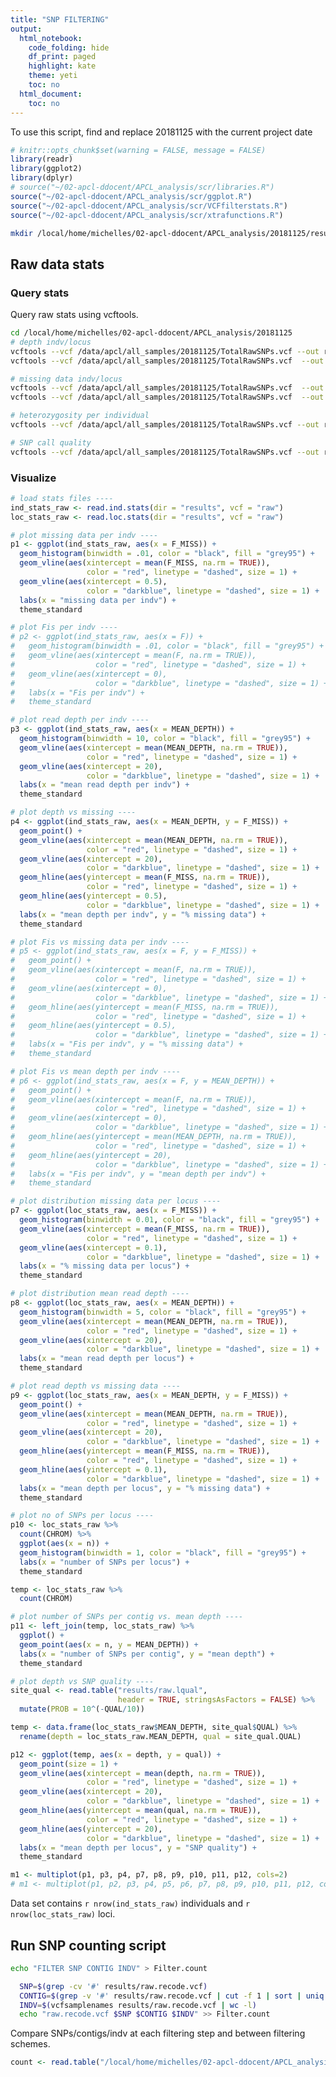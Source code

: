 ```yaml
---
title: "SNP FILTERING"
output:
  html_notebook:
    code_folding: hide
    df_print: paged
    highlight: kate
    theme: yeti
    toc: no
  html_document:
    toc: no
---
```


To use this script, find and replace 20181125 with the current project date

```r

# knitr::opts_chunk$set(warning = FALSE, message = FALSE)
library(readr)
library(ggplot2)
library(dplyr)
# source("~/02-apcl-ddocent/APCL_analysis/scr/libraries.R")
source("~/02-apcl-ddocent/APCL_analysis/scr/ggplot.R")
source("~/02-apcl-ddocent/APCL_analysis/scr/VCFfilterstats.R")
source("~/02-apcl-ddocent/APCL_analysis/scr/xtrafunctions.R")
```

 
```bash
mkdir /local/home/michelles/02-apcl-ddocent/APCL_analysis/20181125/results
```


## Raw data stats

### Query stats

Query raw stats using vcftools.

```bash
cd /local/home/michelles/02-apcl-ddocent/APCL_analysis/20181125
# depth indv/locus
vcftools --vcf /data/apcl/all_samples/20181125/TotalRawSNPs.vcf --out results/raw --depth
vcftools --vcf /data/apcl/all_samples/20181125/TotalRawSNPs.vcf  --out results/raw --site-mean-depth

# missing data indv/locus
vcftools --vcf /data/apcl/all_samples/20181125/TotalRawSNPs.vcf  --out results/raw --missing-indv
vcftools --vcf /data/apcl/all_samples/20181125/TotalRawSNPs.vcf  --out results/raw --missing-site

# heterozygosity per individual
vcftools --vcf /data/apcl/all_samples/20181125/TotalRawSNPs.vcf --out results/raw --het

# SNP call quality
vcftools --vcf /data/apcl/all_samples/20181125/TotalRawSNPs.vcf --out results/raw --site-quality
```

### Visualize

```r

# load stats files ----
ind_stats_raw <- read.ind.stats(dir = "results", vcf = "raw")
loc_stats_raw <- read.loc.stats(dir = "results", vcf = "raw")

# plot missing data per indv ----
p1 <- ggplot(ind_stats_raw, aes(x = F_MISS)) +
  geom_histogram(binwidth = .01, color = "black", fill = "grey95") +
  geom_vline(aes(xintercept = mean(F_MISS, na.rm = TRUE)),
                 color = "red", linetype = "dashed", size = 1) +
  geom_vline(aes(xintercept = 0.5),
                 color = "darkblue", linetype = "dashed", size = 1) +
  labs(x = "missing data per indv") +
  theme_standard

# plot Fis per indv ----
# p2 <- ggplot(ind_stats_raw, aes(x = F)) +
#   geom_histogram(binwidth = .01, color = "black", fill = "grey95") +
#   geom_vline(aes(xintercept = mean(F, na.rm = TRUE)),
#                  color = "red", linetype = "dashed", size = 1) +
#   geom_vline(aes(xintercept = 0),
#                  color = "darkblue", linetype = "dashed", size = 1) +
#   labs(x = "Fis per indv") +
#   theme_standard

# plot read depth per indv ----
p3 <- ggplot(ind_stats_raw, aes(x = MEAN_DEPTH)) +
  geom_histogram(binwidth = 10, color = "black", fill = "grey95") +
  geom_vline(aes(xintercept = mean(MEAN_DEPTH, na.rm = TRUE)),
                 color = "red", linetype = "dashed", size = 1) +
  geom_vline(aes(xintercept = 20),
                 color = "darkblue", linetype = "dashed", size = 1) +
  labs(x = "mean read depth per indv") +
  theme_standard

# plot depth vs missing ----
p4 <- ggplot(ind_stats_raw, aes(x = MEAN_DEPTH, y = F_MISS)) +
  geom_point() +
  geom_vline(aes(xintercept = mean(MEAN_DEPTH, na.rm = TRUE)),
                 color = "red", linetype = "dashed", size = 1) +
  geom_vline(aes(xintercept = 20),
                 color = "darkblue", linetype = "dashed", size = 1) +
  geom_hline(aes(yintercept = mean(F_MISS, na.rm = TRUE)),
                 color = "red", linetype = "dashed", size = 1) +
  geom_hline(aes(yintercept = 0.5),
                 color = "darkblue", linetype = "dashed", size = 1) +
  labs(x = "mean depth per indv", y = "% missing data") +
  theme_standard

# plot Fis vs missing data per indv ----
# p5 <- ggplot(ind_stats_raw, aes(x = F, y = F_MISS)) +
#   geom_point() +
#   geom_vline(aes(xintercept = mean(F, na.rm = TRUE)),
#                  color = "red", linetype = "dashed", size = 1) +
#   geom_vline(aes(xintercept = 0),
#                  color = "darkblue", linetype = "dashed", size = 1) +
#   geom_hline(aes(yintercept = mean(F_MISS, na.rm = TRUE)),
#                  color = "red", linetype = "dashed", size = 1) +
#   geom_hline(aes(yintercept = 0.5),
#                  color = "darkblue", linetype = "dashed", size = 1) +
#   labs(x = "Fis per indv", y = "% missing data") +
#   theme_standard

# plot Fis vs mean depth per indv ----
# p6 <- ggplot(ind_stats_raw, aes(x = F, y = MEAN_DEPTH)) +
#   geom_point() +
#   geom_vline(aes(xintercept = mean(F, na.rm = TRUE)),
#                  color = "red", linetype = "dashed", size = 1) +
#   geom_vline(aes(xintercept = 0),
#                  color = "darkblue", linetype = "dashed", size = 1) +
#   geom_hline(aes(yintercept = mean(MEAN_DEPTH, na.rm = TRUE)),
#                  color = "red", linetype = "dashed", size = 1) +
#   geom_hline(aes(yintercept = 20),
#                  color = "darkblue", linetype = "dashed", size = 1) +
#   labs(x = "Fis per indv", y = "mean depth per indv") +
#   theme_standard

# plot distribution missing data per locus ----
p7 <- ggplot(loc_stats_raw, aes(x = F_MISS)) +
  geom_histogram(binwidth = 0.01, color = "black", fill = "grey95") +
  geom_vline(aes(xintercept = mean(F_MISS, na.rm = TRUE)),
                 color = "red", linetype = "dashed", size = 1) +
  geom_vline(aes(xintercept = 0.1),
                 color = "darkblue", linetype = "dashed", size = 1) +
  labs(x = "% missing data per locus") +
  theme_standard

# plot distribution mean read depth ----
p8 <- ggplot(loc_stats_raw, aes(x = MEAN_DEPTH)) +
  geom_histogram(binwidth = 5, color = "black", fill = "grey95") +
  geom_vline(aes(xintercept = mean(MEAN_DEPTH, na.rm = TRUE)),
                 color = "red", linetype = "dashed", size = 1) +
  geom_vline(aes(xintercept = 20),
                 color = "darkblue", linetype = "dashed", size = 1) +
  labs(x = "mean read depth per locus") +
  theme_standard

# plot read depth vs missing data ----
p9 <- ggplot(loc_stats_raw, aes(x = MEAN_DEPTH, y = F_MISS)) +
  geom_point() +
  geom_vline(aes(xintercept = mean(MEAN_DEPTH, na.rm = TRUE)),
                 color = "red", linetype = "dashed", size = 1) +
  geom_vline(aes(xintercept = 20),
                 color = "darkblue", linetype = "dashed", size = 1) +
  geom_hline(aes(yintercept = mean(F_MISS, na.rm = TRUE)),
                 color = "red", linetype = "dashed", size = 1) +
  geom_hline(aes(yintercept = 0.1),
                 color = "darkblue", linetype = "dashed", size = 1) +
  labs(x = "mean depth per locus", y = "% missing data") +
  theme_standard

# plot no of SNPs per locus ----
p10 <- loc_stats_raw %>%
  count(CHROM) %>%
  ggplot(aes(x = n)) +
  geom_histogram(binwidth = 1, color = "black", fill = "grey95") + 
  labs(x = "number of SNPs per locus") +
  theme_standard

temp <- loc_stats_raw %>%
  count(CHROM)

# plot number of SNPs per contig vs. mean depth ----
p11 <- left_join(temp, loc_stats_raw) %>%
  ggplot() +
  geom_point(aes(x = n, y = MEAN_DEPTH)) +
  labs(x = "number of SNPs per contig", y = "mean depth") +
  theme_standard

# plot depth vs SNP quality ----
site_qual <- read.table("results/raw.lqual", 
                        header = TRUE, stringsAsFactors = FALSE) %>%
  mutate(PROB = 10^(-QUAL/10))

temp <- data.frame(loc_stats_raw$MEAN_DEPTH, site_qual$QUAL) %>%
  rename(depth = loc_stats_raw.MEAN_DEPTH, qual = site_qual.QUAL)

p12 <- ggplot(temp, aes(x = depth, y = qual)) +
  geom_point(size = 1) +
  geom_vline(aes(xintercept = mean(depth, na.rm = TRUE)),
                 color = "red", linetype = "dashed", size = 1) +
  geom_vline(aes(xintercept = 20),
                 color = "darkblue", linetype = "dashed", size = 1) +
  geom_hline(aes(yintercept = mean(qual, na.rm = TRUE)),
                 color = "red", linetype = "dashed", size = 1) +
  geom_hline(aes(yintercept = 20),
                 color = "darkblue", linetype = "dashed", size = 1) +
  labs(x = "mean depth per locus", y = "SNP quality") +
  theme_standard

m1 <- multiplot(p1, p3, p4, p7, p8, p9, p10, p11, p12, cols=2)
# m1 <- multiplot(p1, p2, p3, p4, p5, p6, p7, p8, p9, p10, p11, p12, cols=2)

```

Data set contains `r nrow(ind_stats_raw)` individuals and `r nrow(loc_stats_raw)` loci.


## Run SNP counting script

```bash

echo "FILTER SNP CONTIG INDV" > Filter.count

  SNP=$(grep -cv '#' results/raw.recode.vcf)
  CONTIG=$(grep -v '#' results/raw.recode.vcf | cut -f 1 | sort | uniq | wc -l)
  INDV=$(vcfsamplenames results/raw.recode.vcf | wc -l)
  echo "raw.recode.vcf $SNP $CONTIG $INDV" >> Filter.count


```

Compare SNPs/contigs/indv at each filtering step and between filtering schemes.

```r

count <- read.table("/local/home/michelles/02-apcl-ddocent/APCL_analysis/20181125/Filter.count", header = TRUE, stringsAsFactors = FALSE)
```